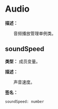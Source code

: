 # Audio

**描述：**

&emsp;&emsp;音频播放管理单例类。

## soundSpeed

**类型：** 成员变量。

**描述：**

&emsp;&emsp;声音速度。

**签名：**
```tl
soundSpeed: number
```